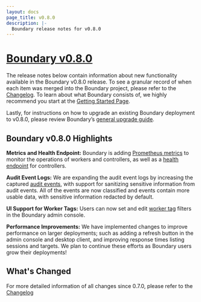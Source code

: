 ```yaml
---
layout: docs
page_title: v0.8.0
description: |-
  Boundary release notes for v0.8.0
---
```


# [Boundary v0.8.0](https://www.boundaryproject.io/downloads)

The release notes below contain information about new functionality available in the Boundary v0.8.0 release.
To see a granular record of when each item was merged into the Boundary project, please refer to the [Changelog](https://github.com/hashicorp/boundary/blob/main/CHANGELOG.md).
To learn about what Boundary consists of, we highly recommend you start at the [Getting Started Page](/docs/getting-started).

Lastly, for instructions on how to upgrade an existing Boundary deployment to v0.8.0, please review Boundary’s [general upgrade guide](https://learn.hashicorp.com/tutorials/boundary/upgrade-version).

## Boundary v0.8.0 Highlights

**Metrics and Health Endpoint:** Boundary is adding [Prometheus metrics](https://www.boundaryproject.io/docs/operations/metrics) to monitor the operations of workers and controllers, 
as well as a [health endpoint](/docs/oss/operations/health) for controllers. 

**Audit Event Logs:** We are expanding the audit event logs by increasing the captured [audit events](/docs/configuration/events/overview), 
with support for sanitizing sensitive information from audit events. All of the events are now classified and events contain more usable data, with sensitive information redacted by default. 

**UI Support for Worker Tags:** Users can now set and edit [worker tag](/docs/concepts/filtering/worker-tags) filters in the Boundary admin console.

**Performance Improvements:** We have implemented changes to improve performance on larger deployments; such as adding a refresh button in the admin console and desktop client,
and improving response times listing sessions and targets. We plan to continue these efforts as Boundary users grow their deployments!


## What's Changed

For more detailed information of all changes since 0.7.0, please refer to the [Changelog](https://github.com/hashicorp/boundary/blob/main/CHANGELOG.md)

